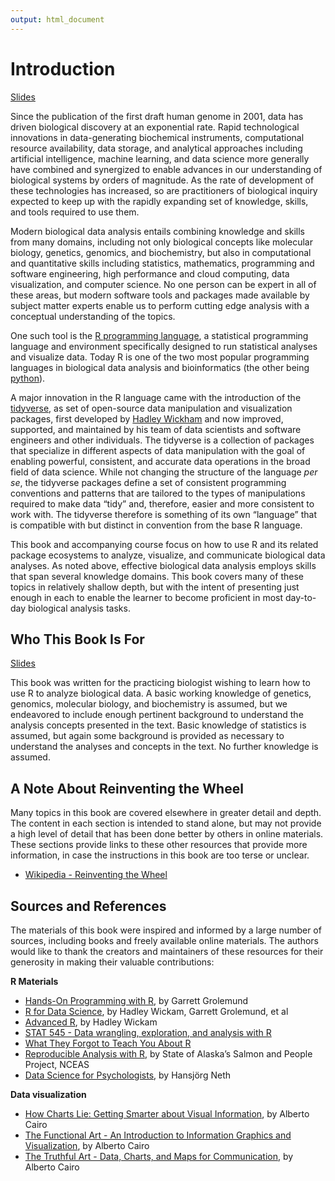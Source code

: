 ---
output: html_document
---


# Introduction

[Slides](slides/0000_introduction.html)

Since the publication of the first draft human genome in 2001, data has driven
biological discovery at an exponential rate. Rapid technological innovations in
data-generating biochemical instruments, computational resource availability,
data storage, and analytical approaches including artificial intelligence,
machine learning, and data science more generally have combined and synergized
to enable advances in our understanding of biological systems by orders of
magnitude. As the rate of development of these technologies has increased, so
are practitioners of biological inquiry expected to keep up with the rapidly
expanding set of knowledge, skills, and tools required to use them.

Modern biological data analysis entails combining knowledge and skills from
many domains, including not only biological concepts like molecular biology,
genetics, genomics, and biochemistry, but also in computational and quantitative
skills including statistics, mathematics, programming and software engineering,
high performance and cloud computing, data visualization, and computer science.
No one person can be expert in all of these areas, but modern software tools and
packages made available by subject matter experts enable us to perform cutting
edge analysis with a conceptual understanding of the topics.

One such tool is the [R programming language](https://www.r-project.org), a
statistical programming language and environment specifically designed to run
statistical analyses and visualize data. Today
R is one of the two most popular programming languages in biological data
analysis and bioinformatics (the other being [python](https://python.org)).

A major innovation in the R language came with the introduction of the
[tidyverse](https://www.tidyverse.org/), as set of open-source data manipulation and
visualization packages, first developed by [Hadley Wickham](http://hadley.nz/)
and now improved, supported, and maintained by his team of data scientists and
software engineers and other individuals. The tidyverse is a collection of
packages that specialize in different aspects of data manipulation with the goal
of enabling powerful, consistent, and accurate data operations in the broad
field of data science. While not changing the structure of the language *per
se*, the tidyverse packages define a set of consistent programming conventions
and patterns that are tailored to the types of manipulations required to make
data "tidy" and, therefore, easier and more consistent to work with. The
tidyverse therefore is something of its own "language" that is compatible with
but distinct in convention from the base R language.

This book and accompanying course focus on how to use R and its related package
ecosystems to analyze, visualize, and communicate biological data analyses. As
noted above, effective biological data analysis employs skills that span several
knowledge domains. This book covers many of these topics in relatively shallow
depth, but with the intent of presenting just enough in each to enable the
learner to become proficient in most day-to-day biological analysis tasks.

## Who This Book Is For

[Slides](slides/0000_introduction.html#who-this-book-is-for)

This book was written for the practicing biologist wishing to learn how to use
R to analyze biological data. A basic working knowledge of genetics, genomics,
molecular biology, and biochemistry is assumed, but we endeavored to include
enough pertinent background to understand the analysis concepts presented in the
text. Basic knowledge of statistics is assumed, but again some background is
provided as necessary to understand the analyses and concepts in the text. No
further knowledge is assumed.

## A Note About Reinventing the Wheel

Many topics in this book are covered elsewhere in greater detail and depth. The
content in each section is intended to stand alone, but may not provide a high
level of detail that has been done better by others in online materials. These
sections provide links to these other resources that provide more information,
in case the instructions in this book are too terse or unclear.

::: {.box .readmore}
* [Wikipedia - Reinventing the Wheel](https://en.wikipedia.org/wiki/Reinventing_the_wheel)
:::

## Sources and References

The materials of this book were inspired and informed by a large number of
sources, including books and freely available online materials. The authors
would like to thank the creators and maintainers of these resources for their
generosity in making their valuable contributions:

**R Materials**

* [Hands-On Programming with R](https://rstudio-education.github.io/hopr/), by Garrett Grolemund
* [R for Data Science](https://r4ds.had.co.nz/), by Hadley Wickam, Garrett Grolemund, et al
* [Advanced R](https://adv-r.hadley.nz/), by Hadley Wickam
* [STAT 545 - Data wrangling, exploration, and analysis with R](https://stat545.com/index.html)
* [What They Forgot to Teach You About R](https://rstats.wtf/index.html)
* [Reproducible Analysis with R](https://nceas.github.io/sasap-training/materials/reproducible_research_in_r_fairbanks/), by State of Alaska's Salmon and People Project, NCEAS
* [Data Science for Psychologists](https://bookdown.org/hneth/ds4psy/), by Hansjörg Neth

**Data visualization**

* [How Charts Lie: Getting Smarter about Visual Information](https://wwnorton.com/books/9781324001560/about-the-book), by Alberto Cairo
* [The Functional Art - An Introduction to Information Graphics and Visualization](http://www.thefunctionalart.com/), by Alberto Cairo
* [The Truthful Art - Data, Charts, and Maps for Communication](http://www.thefunctionalart.com/p/the-truthful-art-book.html), by Alberto Cairo
